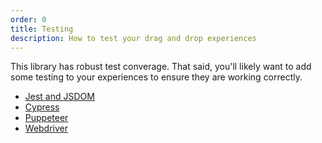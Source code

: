 ```yaml
---
order: 0
title: Testing
description: How to test your drag and drop experiences
---
```


This library has robust test converage. That said, you'll likely want to add some testing to your experiences to ensure they are working correctly.

- [Jest and JSDOM](/components/pragmatic-drag-and-drop/testing/jest-and-jsdom)
- [Cypress](/components/pragmatic-drag-and-drop/testing/cypress)
- [Puppeteer](/components/pragmatic-drag-and-drop/testing/puppeteer)
- [Webdriver](/components/pragmatic-drag-and-drop/testing/webdriver)
